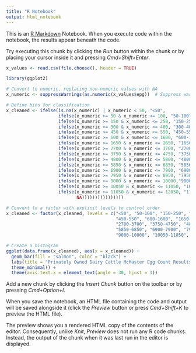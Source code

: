 ```yaml
---
title: "R Notebook"
output: html_notebook
---
```


This is an [R Markdown](http://rmarkdown.rstudio.com) Notebook. When you execute code within the notebook, the results appear beneath the code. 

Try executing this chunk by clicking the *Run* button within the chunk or by placing your cursor inside it and pressing *Cmd+Shift+Enter*. 

```r
x_values <- read.csv(file.choose(), header = TRUE)

library(ggplot2)

# Convert to numeric, replacing non-numeric values with NA
x_numeric <- suppressWarnings(as.numeric(x_values$epg))  # Suppress warnings for non-numeric values

# Define bins for classification
x_cleaned <- ifelse(is.na(x_numeric) | x_numeric < 50, "<50",
                    ifelse(x_numeric >= 50 & x_numeric <= 100, "50-100",
                    ifelse(x_numeric >= 150 & x_numeric <= 250, "150-250",
                    ifelse(x_numeric >= 300 & x_numeric <= 400, "300-400",
                    ifelse(x_numeric >= 450 & x_numeric <= 550, "450-550",
                    ifelse(x_numeric >= 600 & x_numeric <= 1600, "600-1600",
                    ifelse(x_numeric >= 1650 & x_numeric <= 2650, "1650-2650",
                    ifelse(x_numeric >= 2700 & x_numeric <= 3700, "2700-3700",
                    ifelse(x_numeric >= 3750 & x_numeric <= 4750, "3750-4750",
                    ifelse(x_numeric >= 4800 & x_numeric <= 5800, "4800-5800",
                    ifelse(x_numeric >= 5850 & x_numeric <= 6850, "5850-6850",
                    ifelse(x_numeric >= 6900 & x_numeric <= 7900, "6900-7900",
                    ifelse(x_numeric >= 7950 & x_numeric <= 8950, "7950-8950",
                    ifelse(x_numeric >= 9000 & x_numeric <= 10000,"9000-10000",
                    ifelse(x_numeric >= 10050 & x_numeric <= 11050, "10050-11050",
                    ifelse(x_numeric >= 11050 & x_numeric <= 12050, "11050-12050",
                           NA))))))))))))))))

# Convert to a factor with explicit levels to control order
x_cleaned <- factor(x_cleaned, levels = c("<50", "50-100", "150-250", "300-400", 
                                          "450-550", "600-1600", "1650-2650", 
                                          "2700-3700", "3750-4750", "4800-5800", 
                                          "5850-6850", "6900-7900", "7950-8950", 
                                          "9000-10000", "10050-11050", "11050-12050"))

# Create a histogram
ggplot(data.frame(x_cleaned), aes(x = x_cleaned)) +
  geom_bar(fill = "salmon", color = "black") +
  labs(title = "Privately Owned Dairy Cattle McMaster Egg Count Results", x = "Egg Count (Eggs per Gram) Ranges", y = "Cattle") +
  theme_minimal() +
  theme(axis.text.x = element_text(angle = 30, hjust = 1))
```

Add a new chunk by clicking the *Insert Chunk* button on the toolbar or by pressing *Cmd+Option+I*.

When you save the notebook, an HTML file containing the code and output will be saved alongside it (click the *Preview* button or press *Cmd+Shift+K* to preview the HTML file). 

The preview shows you a rendered HTML copy of the contents of the editor. Consequently, unlike *Knit*, *Preview* does not run any R code chunks. Instead, the output of the chunk when it was last run in the editor is displayed.

